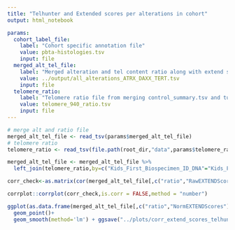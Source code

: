 ```yaml
---
title: "Telhunter and Extended scores per alterations in cohort"
output: html_notebook

params:
  cohort_label_file:
    label: "Cohort specific annotation file"
    value: pbta-histologies.tsv
    input: file
  merged_alt_tel_file:
    label: "Merged alteration and tel content ratio along with extend scores "
    value: ../output/all_alterations_ATRX_DAXX_TERT.tsv
    input: file 
  telomere_ratio:
    label: "Telomere ratio file from merging control_summary.tsv and tumor_summary.tsv"
    value: telomere_940_ratio.tsv
    input: file    
---
```


```r

# merge alt and ratio file
merged_alt_tel_file <- read_tsv(params$merged_alt_tel_file) 
# telomere ratio
telomere_ratio <- read_tsv(file.path(root_dir,"data",params$telomere_ratio)) 

merged_alt_tel_file <- merged_alt_tel_file %>%
  left_join(telomere_ratio,by=c("Kids_First_Biospecimen_ID_DNA"="Kids_First_Biospecimen_ID_tumor","ratio"))
```

```r

corr_check<-as.matrix(cor(merged_alt_tel_file[,c("ratio","RawEXTENDScores","NormEXTENDScores","ATRX_fpkm","DAXX_fpkm","TERT_fpkm")],use = "complete.obs"))

corrplot::corrplot(corr_check,is.corr = FALSE,method = "number") 

ggplot(as.data.frame(merged_alt_tel_file[,c("ratio","NormEXTENDScores")]),aes(x=ratio,y=NormEXTENDScores)) + 
  geom_point()+
  geom_smooth(method='lm') + ggsave("../plots/corr_extend_scores_telhunter_ratio.png")


```

